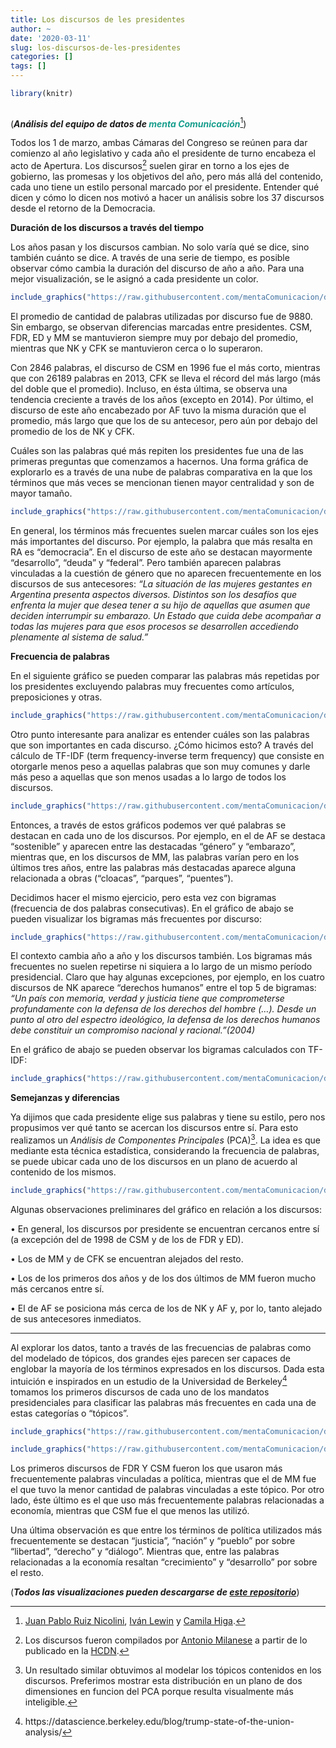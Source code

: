 ```yaml
---
title: Los discursos de les presidentes
author: ~
date: '2020-03-11'
slug: los-discursos-de-les-presidentes
categories: []
tags: []
---
```



```r
library(knitr)
                          
```

(***Análisis del equipo de datos de <b style="color:#179E8D">menta Comunicación</b>***[^1]) 

[^1]: [Juan Pablo Ruiz Nicolini](https://twitter.com/tuqmano), [Iván Lewin](https://github.com/ivanlewin) y [Camila Higa](https://twitter.com/chig4_).
[^2]: Los discursos fueron compilados por [Antonio Milanese](https://twitter.com/amilanese) a partir de lo publicado en la [HCDN](https://www.hcdn.gob.ar/secparl/dgral_info_parlamentaria/dip/documentos/mensajes_presidenciales.html).
[^4]: https://datascience.berkeley.edu/blog/trump-state-of-the-union-analysis/

Todos los 1 de marzo, ambas Cámaras del Congreso se reúnen para dar comienzo al año legislativo y cada año el presidente de turno encabeza el acto de Apertura. Los discursos[^2] suelen girar en torno a los ejes de gobierno, las promesas y los objetivos del año, pero más allá del contenido, cada uno tiene un estilo personal marcado por el presidente. Entender qué dicen y cómo lo dicen nos motivó a hacer un análisis sobre los 37 discursos desde el retorno de la Democracia. 

**Duración de los discursos a través del tiempo**

Los años pasan y los discursos cambian. No solo varía qué se dice, sino también cuánto se dice. A través de una serie de tiempo, es posible observar cómo cambia la duración del discurso de año a año. Para una mejor visualización, se le asignó a cada presidente un color.

```r
include_graphics("https://raw.githubusercontent.com/mentaComunicacion/data_posts/master/discursos_asamblea/ts_freq_abs_discursos.png")

```

El promedio de cantidad de palabras utilizadas por discurso fue de 9880. Sin embargo, se observan diferencias marcadas entre presidentes. CSM, FDR, ED y MM se mantuvieron siempre muy por debajo del promedio, mientras que NK y CFK se mantuvieron cerca o lo superaron.

Con 2846 palabras, el discurso de CSM en 1996 fue el más corto, mientras que con 26189 palabras en 2013, CFK se lleva el récord del más largo (más del doble que el promedio). Incluso, en ésta última, se observa una tendencia creciente a través de los años (excepto en 2014). Por último, el discurso de este año encabezado por AF tuvo la misma duración que el promedio, más largo que que los de su antecesor, pero aún por debajo del promedio de los de NK y CFK.


Cuáles son las palabras qué más repiten los presidentes fue una de las primeras preguntas que comenzamos a hacernos. Una forma gráfica de explorarlo es a través de una nube de palabras comparativa en la que los términos que más veces se mencionan tienen mayor centralidad y son de mayor tamaño. 


```r
include_graphics("https://raw.githubusercontent.com/mentaComunicacion/data_posts/master/discursos_asamblea/comparisonwc2.png")

```


En general, los términos más frecuentes suelen marcar cuáles son los ejes más importantes del discurso. Por ejemplo, la palabra que más resalta en RA es "democracia". 
En el discurso de este año se destacan mayormente "desarrollo", "deuda" y "federal". Pero también aparecen palabras vinculadas a la cuestión de género que no aparecen frecuentemente en los discursos de sus antecesores: *"La situación de las mujeres gestantes en Argentina presenta aspectos diversos. Distintos son los desafíos que enfrenta la mujer que desea tener a su hijo de aquellas que asumen que deciden interrumpir su embarazo. Un Estado que cuida debe acompañar a todas las mujeres para que esos procesos se desarrollen accediendo plenamente al sistema de salud."* 


**Frecuencia de palabras**

En el siguiente gráfico se pueden comparar las palabras más repetidas por los presidentes excluyendo palabras muy frecuentes como artículos, preposiciones y otras.

```r
include_graphics("https://raw.githubusercontent.com/mentaComunicacion/data_posts/master/discursos_asamblea/word_freqv2.png")

```


Otro punto interesante para analizar es entender cuáles son las palabras que son importantes en cada discurso. ¿Cómo hicimos esto? A través del cálculo de TF-IDF (term frequency-inverse term frequency) que consiste en otorgarle menos peso a aquellas palabras que son muy comunes y darle más peso a aquellas que son menos usadas a lo largo  de todos los discursos. 

```r
include_graphics("https://raw.githubusercontent.com/mentaComunicacion/data_posts/master/discursos_asamblea/word_tf_idfv2.png")

```

Entonces, a través de estos gráficos podemos ver qué palabras se destacan en cada uno de los discursos. Por ejemplo, en el de AF se destaca "sostenible" y aparecen entre las destacadas "género" y "embarazo", mientras que, en los discursos de MM, las palabras varían pero en los últimos tres años, entre las palabras más destacadas aparece alguna relacionada a obras ("cloacas", "parques", "puentes").  

Decidimos hacer el mismo ejercicio, pero esta vez con bigramas (frecuencia de dos palabras consecutivas). En el gráfico de abajo se pueden visualizar los bigramas más frecuentes por discurso: 

```r
include_graphics("https://raw.githubusercontent.com/mentaComunicacion/data_posts/master/discursos_asamblea/bigram_freqv2.png")
```

El contexto cambia año a año y los discursos también. Los bigramas más frecuentes no suelen repetirse ni siquiera a lo largo de un mismo período presidencial. Claro que hay algunas excepciones, por ejemplo, en los cuatro discursos de NK aparece "derechos humanos" entre el top 5 de bigramas: *"Un país con memoria, verdad y justicia tiene que comprometerse profundamente con la defensa de los derechos del hombre (...). Desde un punto al otro del espectro ideológico, la defensa de los derechos humanos debe constituir un compromiso nacional y racional."(2004)*  

En el gráfico de abajo se pueden observar los bigramas calculados con TF-IDF:

```r
include_graphics("https://raw.githubusercontent.com/mentaComunicacion/data_posts/master/discursos_asamblea/bigram_tf_idf.png")
```


**Semejanzas y diferencias**

Ya dijimos que cada presidente elige sus palabras y tiene su estilo, pero nos propusimos ver qué tanto se acercan los discursos entre sí. Para esto realizamos un *Análisis de Componentes Principales* (PCA)[^3]. La idea es que mediante esta técnica estadística, considerando la frecuencia de palabras, se puede ubicar cada uno de los discursos en un plano de acuerdo al contenido de los mismos.

[^3]: Un resultado similar obtuvimos al modelar los tópicos contenidos en los discursos. Preferimos mostrar esta distribución en un plano de dos dimensiones en funcion del PCA porque resulta visualmente más inteligible. 


```r
include_graphics("https://raw.githubusercontent.com/mentaComunicacion/data_posts/master/discursos_asamblea/pca_v2.png")

```

 Algunas observaciones preliminares del gráfico en relación a los discursos: 

• En general, los discursos por presidente se encuentran cercanos entre sí (a excepción del de 1998 de CSM y de los de FDR y ED).

• Los de MM y de CFK se encuentran alejados del resto.

• Los de los primeros dos años y de los dos últimos de MM fueron mucho más cercanos entre sí. 

• El de AF se posiciona más cerca de los de NK y AF y, por lo, tanto alejado de sus antecesores inmediatos.


---

Al explorar los datos, tanto a través de las frecuencias de palabras como del modelado de tópicos, dos grandes ejes parecen ser capaces de englobar la mayoría de los términos expresados en los discursos. Dada esta intuición e inspirados en un estudio de la Universidad de Berkeley[^4] tomamos los primeros discursos de cada uno de los mandatos presidenciales para clasificar las palabras más frecuentes en cada una de estas categorías o "tópicos". 


```r
include_graphics("https://raw.githubusercontent.com/mentaComunicacion/data_posts/master/discursos_asamblea/parallel_dot2.png")

```

```r
include_graphics("https://raw.githubusercontent.com/mentaComunicacion/data_posts/master/discursos_asamblea/parallel_dot.png")

```

Los primeros discursos de FDR Y CSM fueron los que usaron más frecuentemente palabras vinculadas a política, mientras que el de MM fue el que tuvo la menor cantidad de palabras vinculadas a este tópico. Por otro lado, éste último es el que uso más frecuentemente palabras relacionadas a economía, mientras que CSM fue el que menos las utilizó.

Una última observación es que entre los términos de política utilizados más frecuentemente se destacan "justicia", "nación" y "pueblo" por sobre "libertad", "derecho" y "diálogo". Mientras que, entre las palabras relacionadas a la economía resaltan "crecimiento" y "desarrollo" por sobre el resto. 


(***Todos las visualizaciones pueden descargarse de  [este repositorio](https://github.com/mentaComunicacion/data_posts/tree/master/discursos_asamblea)***)

